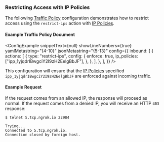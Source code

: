 
### Restricting Access with IP Policies

The following [Traffic Policy](/docs/tcp/traffic-policy/index.mdx)
configuration demonstrates how to restrict access using the `restrict-ips`
action with [IP Policies](/docs/api/resources/ip-policies/).

#### Example Traffic Policy Document

<ConfigExample
	snippetText={null}
	showLineNumbers={true}
	yamlMetastring="{4-10}"
	jsonMetastring="{5-13}"
	config={{
		inbound: [
			{
				actions: [
					{
						type: "restrict-ips",
						config: {
							enforce: true,
							ip_policies: ["ipp_1yjqdrIBwgciY2I9zH2EelgBbJF"],
						},
					},
				],
			},
		],
	}}
/>

This configuration will ensure that the [IP Policies](/docs/api/resources/ip-policies/)
specified `ipp_1yjqdrIBwgciY2I9zH2EelgBbJF` are enforced against incoming
traffic.

#### Example Request

If the request comes from an allowed IP, the response will proceed as normal. If
the request comes from a denied IP, you will receive an HTTP `403` response:

```shell
$ telnet 5.tcp.ngrok.io 22984

Trying...
Connected to 5.tcp.ngrok.io.
Connection closed by foreign host.
```
